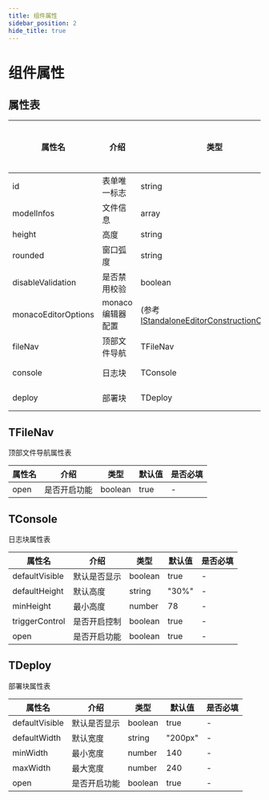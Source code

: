 ```yaml
---
title: 组件属性
sidebar_position: 2
hide_title: true
---
```


# 组件属性

## 属性表

| 属性名 | 介绍 | 类型 | 默认值 | 是否必填 |
| ----- | ----- | ----- | ----- | ----- |
| id | 表单唯一标志 | string | - | ✅ |
| modelInfos | 文件信息 | array | [] | ✅ |
| height | 高度 | string | - | ✅ |
| rounded | 窗口弧度 | string | 12px | - |
| disableValidation | 是否禁用校验 | boolean | false | - |
| monacoEditorOptions | monaco编辑器配置 | (参考 [IStandaloneEditorConstructionOptions](https://microsoft.github.io/monaco-editor/typedoc/interfaces/editor.IStandaloneEditorConstructionOptions.html)) | - | - |
| fileNav | 顶部文件导航 | TFileNav | (参考 [TFileNav](/docs/solive-props#tfilenav)) | - |
| console | 日志块 | TConsole | (参考 [TConsole](/docs/solive-props#tconsole)) | - |
| deploy | 部署块 | TDeploy | (参考 [TDeploy](/docs/solive-props#tdeploy)) | - |

## TFileNav

顶部文件导航属性表

| 属性名 | 介绍 | 类型 | 默认值 | 是否必填 |
| ----- | ----- | ----- | ----- | ----- |
| open | 是否开启功能 | boolean | true | - |

## TConsole

日志块属性表

| 属性名 | 介绍 | 类型 | 默认值 | 是否必填 |
| ----- | ----- | ----- | ----- | ----- |
| defaultVisible | 默认是否显示 | boolean | true | - |
| defaultHeight | 默认高度 | string | "30%" | - |
| minHeight | 最小高度 | number | 78 | - |
| triggerControl | 是否开启控制 | boolean | true | - |
| open | 是否开启功能 | boolean | true | - |

## TDeploy

部署块属性表

| 属性名 | 介绍 | 类型 | 默认值 | 是否必填 |
| ----- | ----- | ----- | ----- | ----- |
| defaultVisible | 默认是否显示 | boolean | true | - |
| defaultWidth | 默认宽度 | string | "200px" | - |
| minWidth | 最小宽度 | number | 140 | - |
| maxWidth | 最大宽度 | number | 240 | - |
| open | 是否开启功能 | boolean | true | - |
